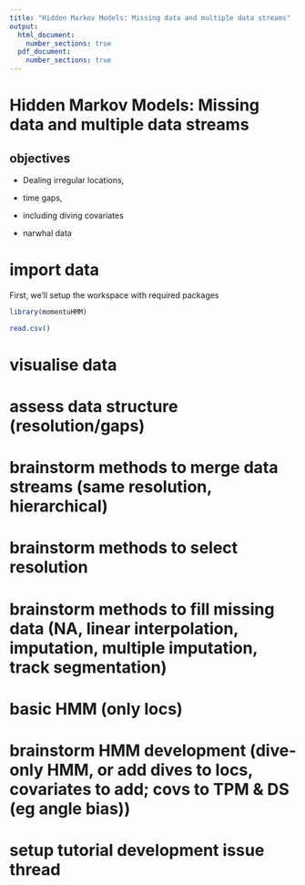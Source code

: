 ```yaml
---
title: "Hidden Markov Models: Missing data and multiple data streams"
output:
  html_document:
    number_sections: true
  pdf_document: 
    number_sections: true
---
```


# Hidden Markov Models: Missing data and multiple data streams

## objectives

-   Dealing irregular locations,

-   time gaps,

-   including diving covariates

-   narwhal data

# import data
First, we'll setup the workspace with required packages
```r
library(momentuHMM)
```

```r
read.csv()
```

# visualise data

# assess data structure (resolution/gaps)

# brainstorm methods to merge data streams (same resolution, hierarchical)

# brainstorm methods to select resolution

# brainstorm methods to fill missing data (NA, linear interpolation, imputation, multiple imputation, track segmentation)

# basic HMM (only locs)

# brainstorm HMM development (dive-only HMM, or add dives to locs, covariates to add; covs to TPM & DS (eg angle bias))

# setup tutorial development issue thread

